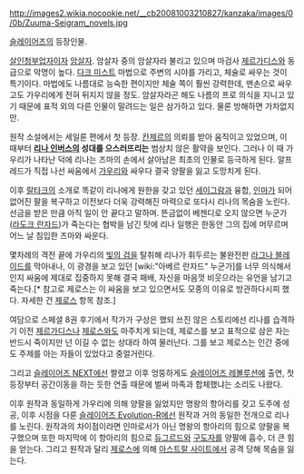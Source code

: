 http://images2.wikia.nocookie.net/__cb20081003210827/kanzaka/images/0/0b/Zuuma-Seigram_novels.jpg

[[슬레이어즈]]의 등장인물.

[[살인청부업자]]이자 [[암살자]]. 암살자 중의 암살자라 불리고 있으며 마검사 [[제르가디스]]와 동급으로 악명이 높다. [[다크 미스트]] 마법으로 주변의 시야를 가리고, 체술로 싸우는 것이 특기이다. 마법에도 나름대로 능숙한 편이지만 체술 쪽이 훨씬 강력한데, 맨손으로 싸우고도 가우리에게 전혀 뒤지지 않을 정도. 암살자라곤 해도 나름의 프로 의식을 지니고 있기 때문에 표적 외의 다른 인물이 말려드는 일은 삼가하고 있다. 물론 방해하면 가차없지만.

원작 소설에서는 세일룬 편에서 첫 등장. [[칸제르]]의 의뢰를 받아 움직이고 있었으며, 이 때부터 '''[[리나 인버스]]의 성대를 으스러뜨리는''' 범상치 않은 활약을 보인다. 그러나 이 때 가우리가 나타난 덕에 리나는 즈마의 손에서 살아남은 최초의 인물로 등극하게 된다. 알프레드가 직접 나선 싸움에서 [[가우리]]와 싸우다 결국 양팔을 잃고 도망치게 된다.

이후 [[랄타크]]의 소개로 똑같이 리나에게 원한을 갖고 있던 [[세이그람]]과 융합, [[인마]]가 되어 없어진 팔을 복구하고 이전보다 더욱 강력해진 마력으로 또다시 리나의 목숨을 노린다. 선금을 받은 만큼 아직 일이 안 끝다고 말하며. 뜬금없이 베젠디로 오지 않으면 누군가([[라도크 란자드]])가 죽는다는 협박을 남긴 탓에 리나 일행은 한동안 그의 집에 머무르며 어느 날 침입한 즈마와 싸운다.

몇차례의 격전 끝에 가우리의 [[빛의 검]]을 탈취해 리나가 휘두르는 불완전판 [[라그나 블레이드]]를 막아내나, 이 광경을 보고 있던 [wiki:"아베르 란자드" 누군가]를 너무 의식해서인지 싸움에 제대로 집중하지 못해 결국 패배, 자신을 마음껏 비웃으라는 유언을 남기고 죽는다.[* 참고로 제로스는 이 싸움을 보고 있으면서도 모종의 이유로 방관하다시피 했다. 자세한 건 [[제로스]] 항목 참조.] 

여담으로 스페셜 8권 후기에서 작가가 구상은 했되 쓰진 않은 스토리에선 리나를 습격하기 이전 [[제르가디스]]나 [[제로스]]와도 마주치게 되는데, 제로스를 보고 표적으로 삼은 자는 반드시 죽이지만 넌 이길 수 없는 상대라 하여 물러난다. 그를 보고 제로스는 인간 중에도 주제를 아는 자들이 있었다고 중얼거린다.

그리고 [[슬레이어즈 NEXT]]에선 짤렸고 이후 엉뚱하게도 [[슬레이어즈 레볼루션]]에 출연, 첫 등장부터 공간이동을 하는 듯한 연출 때문에 벌써 마족과 합체했냐는 소리도 나왔다.

이후 원작과 동일하게 가우리에 의해 양팔을 잃었지만 명왕의 항아리를 갖고 도주에 성공, 이후 시점을 다룬 [[슬레이어즈 Evolution-R]]에선 원작과 거의 동일한 전개으로 리나를 노린다. 원작과의 차이점이라면 인마로서가 아닌 명왕의 항아리의 힘으로 양팔을 복구했으며 또한 마지막에 이 항아리의 힘으로 [[듀그르드]]와 [[구도자]]를 양팔에 흡수, 더 큰 힘을 얻는다. 그리고 원작과 달리 [[제로스]]에 의해 [[아스트랄 사이트]]에서 공격 당해 목숨을 잃는다.
